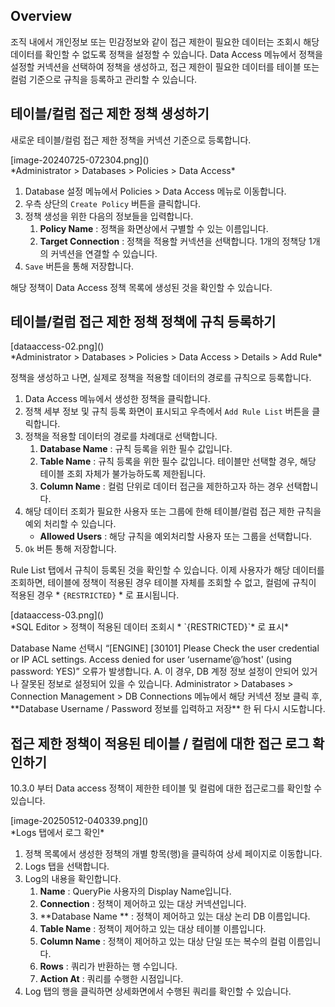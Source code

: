 
## Overview
조직 내에서 개인정보 또는 민감정보와 같이 접근 제한이 필요한 데이터는 조회시 해당 데이터를 확인할 수 없도록 정책을 설정할 수 있습니다. Data Access 메뉴에서 정책을 설정할 커넥션을 선택하여 정책을 생성하고, 접근 제한이 필요한 데이터를 테이블 또는 컬럼 기준으로 규칙을 등록하고 관리할 수 있습니다.

## 테이블/컬럼 접근 제한 정책 생성하기
새로운 테이블/컬럼 접근 제한 정책을 커넥션 기준으로 등록합니다.

<p align="center">
<div>[image-20240725-072304.png]()</div>
*Administrator &gt; Databases &gt; Policies &gt; Data Access*
</p>

1. Database 설정 메뉴에서 Policies &gt; Data Access 메뉴로 이동합니다.
2. 우측 상단의 `Create Policy` 버튼을 클릭합니다.
3. 정책 생성을 위한 다음의 정보들을 입력합니다.
    1. **Policy Name**  : 정책을 화면상에서 구별할 수 있는 이름입니다.
    2. **Target Connection**  : 정책을 적용할 커넥션을 선택합니다. 1개의 정책당 1개의 커넥션을 연결할 수 있습니다.
4. `Save` 버튼을 통해 저장합니다.

해당 정책이 Data Access 정책 목록에 생성된 것을 확인할 수 있습니다.



## 테이블/컬럼 접근 제한 정책 정책에 규칙 등록하기
<p align="center">
<div>[dataaccess-02.png]()</div>
*Administrator &gt; Databases &gt; Policies &gt; Data Access &gt; Details &gt; Add Rule*
</p>

정책을 생성하고 나면, 실제로 정책을 적용할 데이터의 경로를 규칙으로 등록합니다.

1. Data Access 메뉴에서 생성한 정책을 클릭합니다.
2. 정책 세부 정보 및 규칙 등록 화면이 표시되고 우측에서 `Add Rule List` 버튼을 클릭합니다.
3. 정책을 적용할 데이터의 경로를 차례대로 선택합니다.
    1. **Database Name**  : 규칙 등록을 위한 필수 값입니다.
    2. **Table Name**  : 규칙 등록을 위한 필수 값입니다. 테이블만 선택할 경우, 해당 테이블 조회 자체가 불가능하도록 제한됩니다.
    3. **Column Name**  : 컬럼 단위로 데이터 접근을 제한하고자 하는 경우 선택합니다.
4. 해당 데이터 조회가 필요한 사용자 또는 그룹에 한해 테이블/컬럼 접근 제한 규칙을 예외 처리할 수 있습니다.
    * **Allowed Users**  : 해당 규칙을 예외처리할 사용자 또는 그룹을 선택합니다.
5. `Ok` 버튼 통해 저장합니다.

Rule List 탭에서 규칙이 등록된 것을 확인할 수 있습니다. 이제 사용자가 해당 데이터를 조회하면, 테이블에 정책이 적용된 경우 테이블 자체를 조회할 수 없고, 컬럼에 규칙이 적용된 경우 *  `{RESTRICTED}` * 로 표시됩니다.

<p align="center">
<div>[dataaccess-03.png]()</div>
*SQL Editor &gt; 정책이 적용된 데이터 조회시 * `{RESTRICTED}`*  로 표시*
</p>

<Callout type="important">
Database Name 선택시 “[ENGINE] [30101] Please Check the user credential or IP ACL settings. Access denied for user ‘username’@’host' (using password: YES)” 오류가 발생합니다. 
A. 이 경우, DB 계정 정보 설정이 안되어 있거나 잘못된 정보로 설정되어 있을 수 있습니다. Administrator &gt; Databases &gt; Connection Management &gt; DB Connections 메뉴에서 해당 커넥션 정보 클릭 후, **Database Username / Password 정보를 입력하고 저장** 한 뒤 다시 시도합니다. 
</Callout>

## 접근 제한 정책이 적용된 테이블 / 컬럼에 대한 접근 로그 확인하기
<Callout type="info">
10.3.0 부터 Data access 정책이 제한한 테이블 및 컬럼에 대한 접근로그를 확인할 수 있습니다. 
</Callout>

<p align="center">
<div>[image-20250512-040339.png]()</div>
*Logs 탭에서 로그 확인*
</p>

1. 정책 목록에서 생성한 정책의 개별 항목(행)을 클릭하여 상세 페이지로 이동합니다.
2. Logs 탭을 선택합니다.
3. Log의 내용을 확인합니다.
    1. **Name** : QueryPie 사용자의 Display Name입니다.
    2. **Connection**  : 정책이 제어하고 있는 대상 커넥션입니다.
    3. **Database Name ** : 정책이 제어하고 있는 대상 논리 DB 이름입니다.
    4. **Table Name**  : 정책이 제어하고 있는 대상 테이블 이름입니다.
    5. **Column Name**  : 정책이 제어하고 있는 대상 단일 또는 복수의 컬럼 이름입니다.
    6. **Rows**  : 쿼리가 반환하는 행 수입니다.
    7. **Action At**  : 쿼리를 수행한 시점입니다.
4. Log 탭의 행을 클릭하면 상세화면에서 수행된 쿼리를 확인할 수 있습니다.
